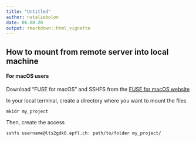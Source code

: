 ```yaml
---
title: "Untitled"
author: nataliebolon
date: 06.08.20
output: rmarkdown::html_vignette
---
```


## How to mount from remote server into local machine

#### For macOS users
Download "FUSE for macOS" and SSHFS from the [FUSE for macOS website](https://osxfuse.github.io/)

In your local terminal, create a directory where you want to mount the files
```
mkidr my_project
```

Then, create the access
```
sshfs username@lts2gdk0.epfl.ch: path/to/folder my_project/
```